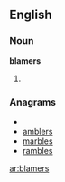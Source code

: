 ==English==

===Noun===
'''blamers'''

# {{plural of|[[blamer]]}}

===Anagrams===
* {{alphagram|abelmrs}}
* [[amblers#English|amblers]]
* [[marbles#English|marbles]]
* [[rambles#English|rambles]]


[[ar:blamers]]